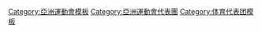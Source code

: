 [[Category:亞洲運動會模板|Category:亞洲運動會模板]] 
[[Category:亞洲運動會代表團|Category:亞洲運動會代表團]]
[[Category:体育代表团模板|Category:体育代表团模板]]